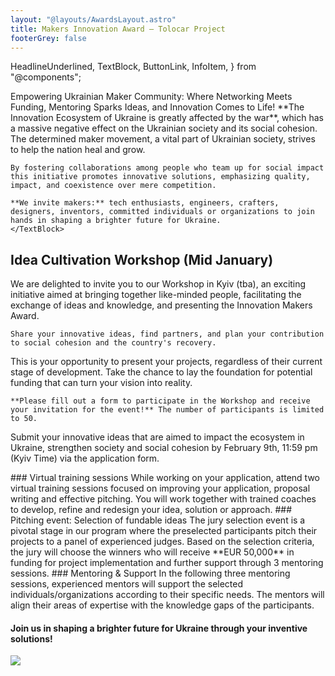 ```yaml
---
layout: "@layouts/AwardsLayout.astro"
title: Makers Innovation Award – Tolocar Project
footerGrey: false
---
```


  HeadlineUnderlined,
  TextBlock,
  ButtonLink,
  InfoItem,
} from "@components";

<WideCard
    bg={3}
    className="mt-20 md:mt-32"
    centerImage="makers-innovation-award-logo.svg"
  />
<div class="bg-neutral-50 w-full -mt-48 pt-48">
  <div class="container-width grid grid-cols-1 md:grid-cols-12 gap-8 mt-2 mb-20 sm:mt-20 bg-neutral-50">
    <HeadlineUnderlined variant={11} className="pt-10 pb-8 sm:py-0 col-span-5">
      Empowering Ukrainian Maker Community: Where Networking Meets Funding, Mentoring Sparks Ideas, and Innovation Comes to Life!
    </HeadlineUnderlined>
    <TextBlock className="col-span-6">
    **The Innovation Ecosystem of Ukraine is greatly affected by the war**, which has a massive negative effect on the Ukrainian society and its social cohesion. The determined maker movement, a vital part of Ukrainian society, strives to help the nation heal and grow.

    By fostering collaborations among people who team up for social impact this initiative promotes innovative solutions, emphasizing quality, impact, and coexistence over mere competition.

    **We invite makers:** tech enthusiasts, engineers, crafters, designers, inventors, committed individuals or organizations to join hands in shaping a brighter future for Ukraine.
    </TextBlock>
  </div>
</div>

<div class="container-width grid grid-cols-12 gap-8 py-8 md:py-24">
  <Timeline className="col-span-12 w-full" />
</div>

<div class="container-width grid grid-cols-1 md:grid-cols-12 gap-8 py-8 md:py-24">
  <div class="col-span-1 md:col-span-12">
    <h2
      class="text-neutral-900 text-lg leading-6 lg:text-2xl lg:leading-7 font-aktiv font-semibold"
    >
      Idea Cultivation Workshop (Mid January)
    </h2>
  </div>
  <TextBlock className="col-span-1 md:col-span-5">
    We are delighted to invite you to our Workshop in Kyiv (tba), an exciting initiative aimed at bringing together like-minded people, facilitating the exchange of ideas and knowledge, and presenting the Innovation Makers Award.

    Share your innovative ideas, find partners, and plan your contribution to social cohesion and the country's recovery.
  </TextBlock>
  <TextBlock className="col-span-1 md:col-span-5">
    This is your opportunity to present your projects, regardless of their current stage of development. Take the chance to lay the foundation for potential funding that can turn your vision into reality.

    **Please fill out a form to participate in the Workshop and receive your invitation for the event!** The number of participants is limited to 50.
  </TextBlock>
</div>

<div class="bg-tolo-green w-full text-white">
  <div class="container-width grid grid-cols-1 md:grid-cols-12 gap-x-16 gap-y-24 py-8 md:py-24">
    <div class="col-span-1 md:col-span-5 flex items-center justify-center"><SubmitImage /></div>
    <div class="col-span-1 md:col-span-7 font-semibold font-aktiv text-2xl">
      <p class="mb-8">Submit your innovative ideas that are aimed to impact the ecosystem in Ukraine, strengthen society and social cohesion by February 9th, 11:59 pm (Kyiv Time) via the application form.</p>
      <ButtonLink caption="Apply now" target="https://www.google.de" newTab />
    </div>
    <div class="col-span-1 md:col-span-12 grid gap-8" style={{ gridTemplateColumns: "subgrid" }}>
      <InfoItem
        title="Social Impact"
        description="How big is the social impact the idea can create?"
        icon="bullseye_arrow"
        className="col-span-4"
      />
      <InfoItem
        title="Feasibility"
        description="How feasible is it for the team to implement the idea?"
        icon="feather"
        className="col-span-4"
      />
      <InfoItem
        title="Scalability"
        description="To what extent can the idea be expanded/ scaled to many people?"
        icon="maximize"
        className="col-span-4"
      />
      <InfoItem
        title="Innovativeness"
        description="What is the level of innovation? How new or different is the idea?"
        icon="lightbulb"
        className="col-span-4"
      />
      <InfoItem
        title="Sustainability"
        description="Does the project have a mature idea for a revenue model to sustain itself eventually?"
        icon="leaf"
        className="col-span-4"
      />
      <InfoItem
        title="Team"
        description="Is the team for the implementation of the project well positioned in terms of motivation, cohesion and background knowledge?"
        icon="users"
        className="col-span-4"
      />
    </div>
  </div>
</div>

<div class="bg-neutral-50 w-full">
  <div class="container-width grid grid-cols-1 md:grid-cols-12 py-8 md:py-24 gap-8">
    <TextBlock className="col-span-1 md:col-span-4">
      ### Virtual training sessions
      While working on your application, attend two virtual training sessions focused on improving your application, proposal writing and effective pitching. You will work together with trained coaches to develop, refine and redesign your idea, solution or approach.
    </TextBlock>
    <TextBlock className="col-span-1 md:col-span-4">
      ### Pitching event: Selection of fundable ideas
      The jury selection event is a pivotal stage in our program where the preselected participants pitch their projects to a panel of experienced judges. Based on the selection criteria, the jury will choose the winners who will receive **EUR 50,000** in funding for project implementation and further support through 3 mentoring sessions.
    </TextBlock>
    <TextBlock className="col-span-1 md:col-span-4">
      ### Mentoring & Support
      In the following three mentoring sessions, experienced mentors will support the selected individuals/organizations according to their specific needs. The mentors will align their areas of expertise with the knowledge gaps of the participants.
    </TextBlock>
  </div>
</div>

<WideCard bg={4} className="mt-16"><div className="text-white px-10 py-20 flex h-full items-center justify-between"><h4 className="text-[2.5rem]/[1.2] font-aktiv font-semibold w-2/3 md:max-w-[50%] z-10">Join us in shaping a brighter future for Ukraine through your inventive solutions!</h4><img className="absolute right-0 h-[120%] w-auto z-0" src="bulb-cog-dark.svg" /></div></WideCard>
